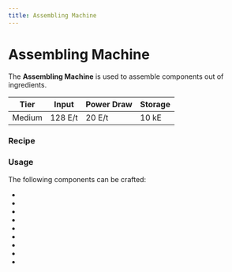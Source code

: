 ```yaml
---
title: Assembling Machine
---
```


<ItemImage file="assembling_machine" alt="Assembling Machine" size="200" />

# Assembling Machine

The **Assembling Machine** is used to assemble components out of ingredients.

| Tier   | Input   | Power Draw | Storage |
|--------|---------|------------|---------|
| Medium | 128 E/t | 20 E/t     | 10 kE   |

### Recipe

<CraftingTable recipe=" input techreborn:electrum_plate techreborn:digital_display techreborn:electrum_plate input techreborn:advanced_circuit techreborn:advanced_machine_frame techreborn:advanced_circuit input techreborn:electrum_plate minecraft:piston techreborn:electrum_plate output techreborn:assembly_machine "/>

### Usage

The following components can be crafted:

- <McItem slug="techreborn:advanced_circuit"/>
- <McItem slug="techreborn:data_storage_chip"/>
- <McItem slug="techreborn:data_storage_core"/>
- <McItem slug="techreborn:electronic_circuit"/>
- <McItem slug="techreborn:energy_crystal"/>
- <McItem slug="techreborn:energy_flow_chip"/>
- <McItem slug="techreborn:industrial_circuit"/>
- <McItem slug="techreborn:lithium_battery"/>
- <McItem slug="techreborn:wind_mill"/>
